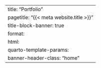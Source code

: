 ---
title: "Portfolio"
pagetitle: "{{< meta website.title >}}"
title-block-banner: true
format: 
  html: 
    quarto-template-params:
      banner-header-class: "home"
---